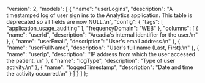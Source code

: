   "version": 2,
  "models": [
    {
      "name": "userLogins",
      "description": "A timestamped log of user sign ins to the Analytics application. This table is deprecated so all fields are now NULL.\n",
      "config": {
        "tags": [
          "application_usage_auditing"
        ],
        "frequencyDomain": "WEB"
      },
      "columns": [
        {
          "name": "userId",
          "description": "Arcadia's internal identifier for the user.\n"
        },
        {
          "name": "userEmail",
          "description": "User's email address.\n"
        },
        {
          "name": "userFullName",
          "description": "User's full name (Last, First).\n"
        },
        {
          "name": "userIp",
          "description": "IP address from which the user accessed the patient. \n"
        },
        {
          "name": "logType",
          "description": "Type of user activity.\n"
        },
        {
          "name": "loggedTimestamp",
          "description": "Date and time the activity occurred.\n"
        }
      ]
    }
  ]
};

